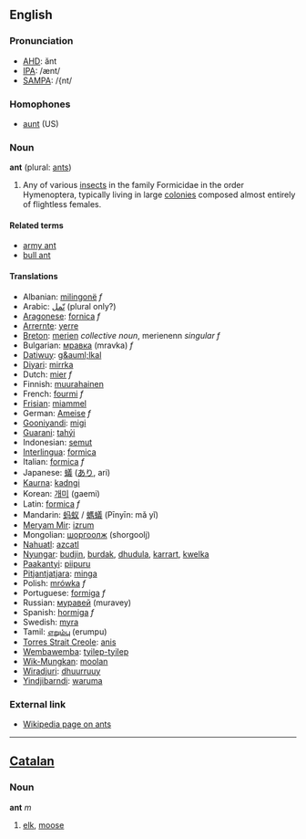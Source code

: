 ==English==
=== Pronunciation ===
*[[w:AHD|AHD]]: ănt
*[[w:IPA|IPA]]: /ænt/
*[[w:SAMPA|SAMPA]]: /{nt/

===Homophones===
*[[aunt]] (US)

===Noun===
'''ant''' (plural: [[ants]])

#Any of various [[insect]]s in the family Formicidae in the order Hymenoptera, typically living in large [[colony|colonies]] composed almost entirely of flightless females.
====Related terms====
*[[army ant]]
*[[bull ant]]
====Translations====
*Albanian: [[milingonë]] ''f''
*Arabic: [[نّمل]] (plural only?)
*[[Aragonese]]: [[fornica]] ''f''
*[[Arrernte]]: [[yerre]]
*[[Breton]]: [[merien]] ''collective noun'', merienenn ''singular f''
*Bulgarian: [[мравка]] (mravka) ''f''
*[[Datiwuy]]: [[g&auml;lkal]]
*[[Diyari]]: [[mirrka]]
*Dutch: [[mier]] ''f''
*Finnish: [[muurahainen]]
*French: [[fourmi]] ''f''
*[[Frisian]]: [[miammel]]
*German: [[Ameise]] ''f''
*[[Gooniyandi]]: [[migi]]
*[[Guarani]]: [[tahýi]]
*Indonesian: [[semut]]
*[[Interlingua]]: [[formica]]
*Italian: [[formica]] ''f''
*Japanese: [[蟻]] ([[あり]], ari)
*[[Kaurna]]: [[kadngi]]
*Korean: [[개미]] (gaemi)
*Latin: [[formica]] ''f''
*Mandarin: [[蚂蚁]] / [[螞蟻]] (Pīnyīn: mǎ yǐ)
*[[Meryam Mir]]: [[izrum]]
*Mongolian: [[шоргоолж]] (shorgoolj)
*[[Nahuatl]]: [[azcatl]]
*[[Nyungar]]: [[budjin]], [[burdak]], [[dhudula]], [[karrart]], [[kwelka]]
*[[Paakantyi]]: [[piipuru]]
*[[Pitjantjatjara]]: [[minga]]
*Polish: [[mrówka]] ''f''
*Portuguese: [[formiga]] ''f''
*Russian: [[муравей]] (muravey)
*Spanish: [[hormiga]] ''f''
*Swedish: [[myra]]
*Tamil: [[எறும்பு]] (erumpu)
*[[Torres Strait Creole]]: [[anis]]
*[[Wembawemba]]: [[tyilep-tyilep]]
*[[Wik-Mungkan]]: [[moolan]]
*[[Wiradjuri]]: [[dhuurruuy]]
*[[Yindjibarndi]]: [[waruma]]

=== External link ===
* [http://www.wikipedia.org/wiki/Ant Wikipedia page on ants]

----

==[[Catalan]]==
===Noun===
'''ant''' ''m''

# [[elk]], [[moose]]